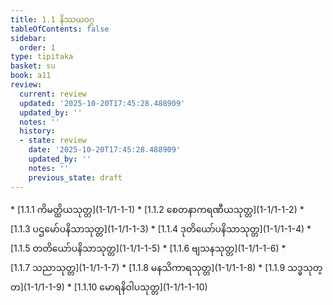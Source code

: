 ```yaml
---
title: 1.1 နိဿယဝဂ္ဂ
tableOfContents: false
sidebar:
  order: 1
type: tipitaka
basket: su
book: a11
review:
  current: review
  updated: '2025-10-20T17:45:28.488909'
  updated_by: ''
  notes: ''
  history:
  - state: review
    date: '2025-10-20T17:45:28.488909'
    updated_by: ''
    notes: ''
    previous_state: draft
---
```



<DynamicBreadcrumb />


<ReviewStatus review={frontmatter.review} showDetails={true} />

<HypothesisAnnotation frontmatter={frontmatter} />



<TableOfContents book="a11" section="1.1">
* [1.1.1 ကိမတ္ထိယသုတ္တ](1-1/1-1-1)
* [1.1.2 စေတနာကရဏီယသုတ္တ](1-1/1-1-2)
* [1.1.3 ပဌမော်ပနိသာသုတ္တ](1-1/1-1-3)
* [1.1.4 ဒုတိယော်ပနိသာသုတ္တ](1-1/1-1-4)
* [1.1.5 တတိယော်ပနိသာသုတ္တ](1-1/1-1-5)
* [1.1.6 ဗျသနသုတ္တ](1-1/1-1-6)
* [1.1.7 သညာသုတ္တ](1-1/1-1-7)
* [1.1.8 မနသိကာရသုတ္တ](1-1/1-1-8)
* [1.1.9 သဒ္ဓသုတ္တ](1-1/1-1-9)
* [1.1.10 မောရနိဝါပသုတ္တ](1-1/1-1-10)
</TableOfContents>